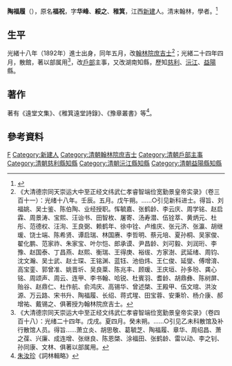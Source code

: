 {{Otheruses|other=名为陶绥之的其他人物|陶绥之}}

'''陶福履'''（{{bd|1853年||1911年|catIdx=T陶}}），原名'''福祝'''，字'''华峰'''、'''綏之'''、'''稚箕'''，江西[[新建|新建]]人。清末翰林，學者。<ref>{{Cite book|title=江西省人物志|author=|publisher=方志出版社|year=2007|isbn=|location=|pages=304}}</ref>

== 生平 ==
光緒十八年（1892年）進士出身，同年五月，改[[翰林院|翰林院]][[庶吉士|庶吉士]]<ref>《大清德宗同天崇运大中至正经文纬武仁孝睿智端俭宽勤景皇帝实录》（卷三百十一）：光绪十八年。壬辰。五月。戊午朔。……○引见新科进士。得旨、刘福姚、吴士鉴、陈伯陶、业经授职。恽毓嘉、张鹤龄、李云庆、周学铭、赵启霖、周景涛、宝熙、汪诒书、田智枚、屠寄、汤寿潜、伍铨萃、黄炳元、杜彤、范德权、汪洵、王良弼、赖鹤年、徐中铨、卢维庆、张元济、张瀛、胡继瑗、饶士端、陈希贤、谭启瑞、林国赓、李哲明、蔡元培、夏孙桐、吴家俊、翟化鹏、范家祚、朱家宝、叶尔恺、郎承谟、尹昌龄、刘可毅、刘润珩、李豫、赵国泰、丁昌燕、赵熙、衡瑞、王得庚、裕绂、方家澍、武延绪、周钧、沈文瀚、吴士武、赵士琛、王铭渊、蓝钰、池伯炜、王仁俊、延燮、傅增淯、高宝銮、郭曾准、姚晋圻、吴良棻、陈兆丰、顾瑗、王庆垣、孙多玢、龚心铭、周颂声、周云、连甲、李书翰、哈锐、杜賓羽、耆龄、胡鼎彝、陈树屏、贻谷、赵鼎仁、杜作航、俞鸿庆、高锡华、曾述棨、王殿甲、伍文琯、洪汝源、万云路、宋书升、陶福履、长绍、蒋式瑆、田宝蓉、安秉玠、杨介康、郝增祐、戴锡之、俱著授为翰林院庶吉士。</ref>；光緒二十四年四月，散館，著以部属用<ref>《大清德宗同天崇运大中至正经文纬武仁孝睿智端俭宽勤景皇帝实录》（卷四百十八）：光绪二十四年。戊戌。夏四月。癸未朔。……○引见乙未科散馆及补行散馆人员。得旨……萧立炎、胡思敬、葛毓芝、陶福履、章华、周绍昌、萧之葆、兴廉、成连增、张继良、陈恩棨、涂福田、张鹤龄、雷以动、李之钊、孙同康、文林、俱著以部属用。</ref>，改[[戶部|戶部]]主事，又改湖南知縣，歷知[[慈利|慈利]]、[[沅江|沅江]]、[[益陽|益陽]]縣。

== 著作 ==
著有《遠堂文集》、《稚箕遠堂詩錄》、《豫章叢書》等<ref>[[朱汝珍|朱汝珍]]《詞林輯略》</ref>。

== 參考資料 ==
{{Reflist|2}}

{{光緒十八年壬辰科殿試金榜}}

{{Authority control}}
{{DEFAULTSORT:Tao陶}}
[[Category:陶姓|F]]
[[Category:新建人|Category:新建人]]
[[Category:清朝翰林院庶吉士|Category:清朝翰林院庶吉士]]
[[Category:清朝戶部主事|Category:清朝戶部主事]]
[[Category:清朝慈利縣知縣|Category:清朝慈利縣知縣]]
[[Category:清朝沅江縣知縣|Category:清朝沅江縣知縣]]
[[Category:清朝益陽縣知縣|Category:清朝益陽縣知縣]]

{{清朝人物小作品}}